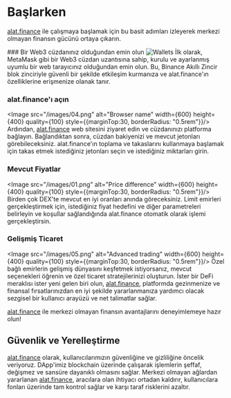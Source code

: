 
# Başlarken
[alat.finance](https://dex.alat.finance) ile çalışmaya başlamak için bu basit adımları izleyerek merkezi olmayan finansın gücünü ortaya çıkarın.

<Steps>
### Bir Web3 cüzdanınız olduğundan emin olun
<Image src="/images/03.png" alt="Wallets" width={600} height={400} quality={100} style={{marginTop:30, borderRadius: "0.5rem"}}/>
İlk olarak, MetaMask gibi bir Web3 cüzdan uzantısına sahip, kurulu ve ayarlanmış uyumlu bir web tarayıcınız olduğundan emin olun. Bu, Binance Akıllı Zincir blok zinciriyle güvenli bir şekilde etkileşim kurmanıza ve alat.finance'ın özelliklerine erişmenize olanak tanır.

### alat.finance'ı açın
<Image src="/images/04.png" alt="Browser name" width={600} height={400} quality={100} style={{marginTop:30, borderRadius: "0.5rem"}}/>
Ardından, [alat.finance](https://dex.alat.finance) web sitesini ziyaret edin ve cüzdanınızı platforma bağlayın. Bağlandıktan sonra, cüzdan bakiyenizi ve mevcut jetonları görebileceksiniz. alat.finance'ın toplama ve takaslarını kullanmaya başlamak için takas etmek istediğiniz jetonları seçin ve istediğiniz miktarları girin.

### Mevcut Fiyatlar
<Image src="/images/01.png" alt="Price difference" width={600} height={400} quality={100} style={{marginTop:30, borderRadius: "0.5rem"}}/>
Birden çok DEX'te mevcut en iyi oranları anında göreceksiniz. Limit emirleri gerçekleştirmek için, istediğiniz fiyat hedefini ve diğer parametreleri belirleyin ve koşullar sağlandığında alat.finance otomatik olarak işlemi gerçekleştirsin.

### Gelişmiş Ticaret
<Image src="/images/05.png" alt="Advanced trading" width={600} height={400} quality={100} style={{marginTop:30, borderRadius: "0.5rem"}}/>
Özel bağlı emirlerin gelişmiş dünyasını keşfetmek istiyorsanız, mevcut seçenekleri öğrenin ve özel ticaret stratejilerinizi oluşturun. İster bir DeFi meraklısı ister yeni gelen biri olun, [alat.finance](https://dex.alat.finance), platformda gezinmenize ve finansal fırsatlarınızdan en iyi şekilde yararlanmanıza yardımcı olacak sezgisel bir kullanıcı arayüzü ve net talimatlar sağlar.
</Steps>

[alat.finance](https://dex.alat.finance) ile merkezi olmayan finansın avantajlarını deneyimlemeye hazır olun!

## Güvenlik ve Yerelleştirme

[alat.finance](https://dex.alat.finance) olarak, kullanıcılarımızın güvenliğine ve gizliliğine öncelik veriyoruz. DApp'imiz blockchain üzerinde çalışarak işlemlerin şeffaf, değişmez ve sansüre dayanıklı olmasını sağlar. Merkezi olmayan ağlardan yararlanan [alat.finance](https://dex.alat.finance), aracılara olan ihtiyacı ortadan kaldırır, kullanıcılara fonları üzerinde tam kontrol sağlar ve karşı taraf risklerini azaltır.